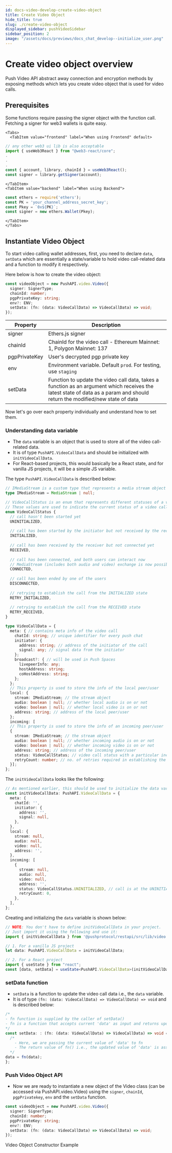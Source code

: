 ```yaml
---
id: docs-video-develop-create-video-object
title: Create Video Object
hide_title: true
slug: ./create-video-object
displayed_sidebar: pushVideoSidebar
sidebar_position: 2
image: "/assets/docs/previews/docs_chat_develop--initialize_user.png"
---
```



# Create video object overview
Push Video API abstract away connection and encryption methods by exposing methods which lets you create video object that is used for video calls.

<head>
  <title>Create Video Object | Push Video | Push Documentation</title>
</head>


## Prerequisites

Some functions require passing the signer object with the function call. Fetching a signer for web3 wallets is quite easy.


```mdx-code-block
<Tabs>
  <TabItem value="frontend" label="When using Frontend" default>
```

  ```typescript
// any other web3 ui lib is also acceptable
import { useWeb3React } from "@web3-react/core";
.
.
.
const { account, library, chainId } = useWeb3React();
const signer = library.getSigner(account);
```

```mdx-code-block
</TabItem>
<TabItem value="backend" label="When using Backend">
```

  ```typescript
const ethers = require('ethers');
const PK = 'your_channel_address_secret_key';
const Pkey = `0x${PK}`;
const signer = new ethers.Wallet(Pkey);
```

```mdx-code-block
</TabItem>
</Tabs>
```

## Instantiate Video Object

To start video calling wallet addresses, first, you need to declare `data`, `setData` which are essentially a state/variable to hold video call-related data and a function to modify it respectively.&#x20;

Here below is how to create the video object:

```typescript
const videoObject = new PushAPI.video.Video({
  signer: SignerType;
  chainId: number;
  pgpPrivateKey: string;
  env?: ENV;
  setData: (fn: (data: VideoCallData) => VideoCallData) => void;
});
```

| Property      | Description                                                                                                                                                                 |
| ------------- | --------------------------------------------------------------------------------------------------------------------------------------------------------------------------- |
| signer        | Ethers.js signer                                                                                                                                                            |
| chainId       | ChainId for the video call - Ethereum Mainnet: 1, Polygon Mainnet: 137                                                                                                      |
| pgpPrivateKey | User's decrypted pgp private key                                                                                                                                            |
| env           | Environment variable. Default `prod`. For testing, use `staging`                                                                                                            |
| setData       | Function to update the video call data, takes a function as an argument which receives the latest state of data as a param and should return the modified/new state of data |

Now let's go over each property individually and understand how to set them.

### Understanding data variable

* The `data` variable is an object that is used to store all of the video call-related data.
* It is of type `PushAPI.VideoCallData` and should be initialized with `initVideoCallData`.
* For React-based projects, this would basically be a React state, and for vanilla JS projects, it will be a simple JS variable.

The type `PushAPI.VideoCallData` is described below:

```typescript
// IMediaStream is a custom type that represents a media stream object or null
type IMediaStream = MediaStream | null;

// VideoCallStatus is an enum that represents different statuses of a video call
// These values are used to indicate the current status of a video call
enum VideoCallStatus {
  // call hasn't been started yet
  UNINITIALIZED,
  
  // call has been started by the initiator but not received by the receiver
  INITIALIZED,
  
  // call has been received by the receiver but not connected yet
  RECEIVED,
  
  // call has been connected, and both users can interact now
  // MediaStream (includes both audio and video) exchange is now possible 
  CONNECTED,
  
  // call has been ended by one of the users
  DISCONNECTED,
  
  // retrying to establish the call from the INITIALIZED state
  RETRY_INITIALIZED,
  
  // retrying to establish the call from the RECEIVED state
  RETRY_RECEIVED,
}

type VideoCallData = {
  meta: { // contains meta info of the video call
    chatId: string; // unique identifier for every push chat
    initiator: {
      address: string; // address of the initiator of the call
      signal: any; // signal data from the initiator
    };
    broadcast?: { // will be used in Push Spaces
      livepeerInfo: any;
      hostAddress: string;
      coHostAddress: string;
    };
  };
  // This property is used to store the info of the local peer/user
  local: {
    stream: IMediaStream; // the stream object
    audio: boolean | null; // whether local audio is on or not
    video: boolean | null; // whether local video is on or not
    address: string; // address of the local peer/user
  };
  incoming: [
  // This property is used to store the info of an incoming peer/user
  {
    stream: IMediaStream; // the stream object
    audio: boolean | null; // whether incoming audio is on or not
    video: boolean | null; // whether incoming video is on or not
    address: string; // address of the incoming peer/user
    status: VideoCallStatus; // video call status with a particular incoming peer
    retryCount: number; // no. of retries required in establishing the call 
  }];
};
```

The `initVideoCallData` looks like the following:

```typescript
// As mentioned earlier, this should be used to initialize the data variable.
const initVideoCallData: PushAPI.VideoCallData = {
  meta: {
    chatId: '', 
    initiator: {
      address: '',
      signal: null,
    },
  },
  local: {
    stream: null,
    audio: null,
    video: null,
    address: '',
  },
  incoming: [
    {
      stream: null,
      audio: null,
      video: null,
      address: '',
      status: VideoCallStatus.UNINITIALIZED, // call is at the UNINITIALIZED status
      retryCount: 0,
    },
  ],
};
```

Creating and initializing the `data` variable is shown below:

```typescript
// NOTE: You don't have to define initVideoCallData in your project.
// Just import it using the following and use it:
import { initVideoCallData } from '@pushprotocol/restapi/src/lib/video';

// 1. For a vanilla JS project
let data: PushAPI.VideoCallData = initVideoCallData;

// 2. For a React project
import { useState } from "react";
const [data, setData] = useState<PushAPI.VideoCallData>(initVideoCallData);
```

### setData function

* `setData` is a function to update the video call data i.e., the `data` variable.
* It is of type `(fn: (data: VideoCallData) => VideoCallData) => void` and is described below:

```typescript
/*
- fn function is supplied by the caller of setData()
- fn is a function that accepts current 'data' as input and returns updated 'data' 
*/
const setData: : (fn: (data: VideoCallData) => VideoCallData) => void = (fn) => {
  /*
    - Here, we are passing the current value of 'data' to fn
    - The return value of fn() i.e., the updated value of 'data' is assigned back to 'data'
  */
data = fn(data);
};
```

### Push Video Object API

* Now we are ready to instantiate a new object of the Video class (can be accessed via PushAPI.video.Video) using the `signer`, `chainId`, `pgpPrivatekey`, `env` and the `setData` function.

```typescript
const videoObject = new PushAPI.video.Video({
  signer: SignerType;
  chainId: number;
  pgpPrivateKey: string;
  env?: ENV;
  setData: (fn: (data: VideoCallData) => VideoCallData) => void;
});
```

<ABlock href="https://www.npmjs.com/package/@pushprotocol/restapi#constructor" title="NPM example of Push Video object contstructor" target="_blank">Video Object Constructor Example</ABlock>